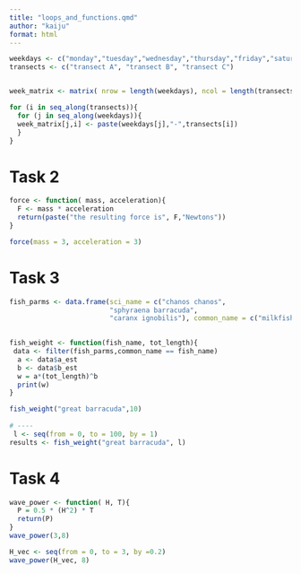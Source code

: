 ```yaml
---
title: "loops_and_functions.qmd"
author: "kaiju"
format: html
---
```


```r
weekdays <- c("monday","tuesday","wednesday","thursday","friday","saturday","sunday")
transects <- c("transect A", "transect B", "transect C")


week_matrix <- matrix( nrow = length(weekdays), ncol = length(transects))

for (i in seq_along(transects)){
  for (j in seq_along(weekdays)){
  week_matrix[j,i] <- paste(weekdays[j],"-",transects[i])
  }
}

```

# Task 2
```r
force <- function( mass, acceleration){
  F <- mass * acceleration
  return(paste("the resulting force is", F,"Newtons"))
}

force(mass = 3, acceleration = 3)

```

# Task 3

```r
fish_parms <- data.frame(sci_name = c("chanos chanos",
                         "sphyraena barracuda",
                         "caranx ignobilis"), common_name = c("milkfish","great barracuda","giant trevally"), a_est = c(0.0905, 0.0181, 0.0353), b_est = c(2.52, 3.27, 3.05))

  
fish_weight <- function(fish_name, tot_length){
 data <- filter(fish_parms,common_name == fish_name)
  a <- data$a_est
  b <- data$b_est
  w = a*(tot_length)^b
  print(w)
}

fish_weight("great barracuda",10)
 
# ----
 l <- seq(from = 0, to = 100, by = 1)
results <- fish_weight("great barracuda", l)

```

# Task 4

```r
wave_power <- function( H, T){
  P = 0.5 * (H^2) * T
  return(P)
}
wave_power(3,8)

H_vec <- seq(from = 0, to = 3, by =0.2)
wave_power(H_vec, 8)
```









